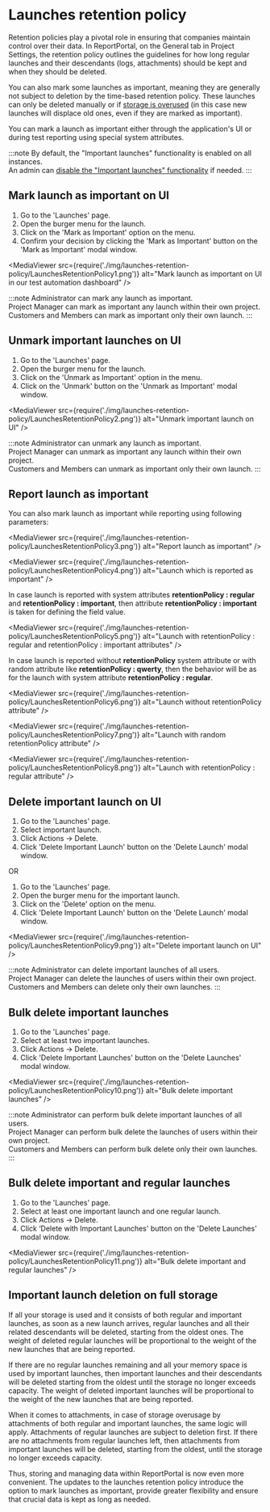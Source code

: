 # Launches retention policy

Retention policies play a pivotal role in ensuring that companies maintain control over their data. In ReportPortal, on the General tab in Project Settings, the retention policy outlines the guidelines for how long regular launches and their descendants (logs, attachments) should be kept and when they should be deleted.

You can also mark some launches as important, meaning they are generally not subject to deletion by the time-based retention policy. These launches can only be deleted manually or if [storage is overused](/configuration/LaunchesRetentionPolicy#important-launch-deletion-on-full-storage) (in this case new launches will displace old ones, even if they are marked as important).

You can mark a launch as important either through the application's UI or during test reporting using special system attributes.

:::note
By default, the "Important launches" functionality is enabled on all instances.<br />
An admin can [disable the "Important launches" functionality](/admin-panel/ServerSettings#features) if needed.
:::

## Mark launch as important on UI

1. Go to the 'Launches' page.
2. Open the burger menu for the launch.
3. Click on the 'Mark as Important' option on the menu.
4. Confirm your decision by clicking the 'Mark as Important' button on the 'Mark as Important' modal window.

<MediaViewer src={require('./img/launches-retention-policy/LaunchesRetentionPolicy1.png')} alt="Mark launch as important on UI in our test automation dashboard" />

:::note
Administrator can mark any launch as important.<br />
Project Manager can mark as important any launch within their own project.<br />
Customers and Members can mark as important only their own launch.
:::

## Unmark important launches on UI

1. Go to the 'Launches' page.
2. Open the burger menu for the launch.
3. Click on the 'Unmark as Important' option in the menu.
4. Click on the 'Unmark' button on the 'Unmark as Important' modal window.

<MediaViewer src={require('./img/launches-retention-policy/LaunchesRetentionPolicy2.png')} alt="Unmark important launch on UI" />

:::note
Administrator can unmark any launch as important.<br />
Project Manager can unmark as important any launch within their own project.<br />
Customers and Members can unmark as important only their own launch.
:::

<MediaViewer src="https://youtu.be/XMSEe3VAOBY" alt="Mark launch as important in our test report dashboard" type="video" />

## Report launch as important

You can also mark launch as important while reporting using following parameters:

<MediaViewer src={require('./img/launches-retention-policy/LaunchesRetentionPolicy3.png')} alt="Report launch as important" />

<MediaViewer src={require('./img/launches-retention-policy/LaunchesRetentionPolicy4.png')} alt="Launch which is reported as important" />

In case launch is reported with system attributes **retentionPolicy : regular** and **retentionPolicy : important**, then attribute **retentionPolicy : important** is taken for defining the field value.

<MediaViewer src={require('./img/launches-retention-policy/LaunchesRetentionPolicy5.png')} alt="Launch with retentionPolicy : regular and retentionPolicy : important attributes" />

In case launch is reported without **retentionPolicy** system attribute or with random attribute like **retentionPolicy : qwerty**, then the behavior will be as for the launch with system attribute **retentionPolicy : regular**.

<MediaViewer src={require('./img/launches-retention-policy/LaunchesRetentionPolicy6.png')} alt="Launch without retentionPolicy attribute" />

<MediaViewer src={require('./img/launches-retention-policy/LaunchesRetentionPolicy7.png')} alt="Launch with random retentionPolicy attribute" />

<MediaViewer src={require('./img/launches-retention-policy/LaunchesRetentionPolicy8.png')} alt="Launch with retentionPolicy : regular attribute" />

<MediaViewer src="https://youtu.be/O1Ojy63M1Pw" alt="Report launch as important in our test reporting tool" type="video" />

## Delete important launch on UI

1. Go to the 'Launches' page.
2. Select important launch.
3. Click Actions -> Delete.
4. Click 'Delete Important Launch' button on the 'Delete Launch' modal window.

OR

1. Go to the 'Launches' page.
2. Open the burger menu for the important launch.
3. Click on the 'Delete' option on the menu.
4. Click 'Delete Important Launch' button on the 'Delete Launch' modal window.

<MediaViewer src={require('./img/launches-retention-policy/LaunchesRetentionPolicy9.png')} alt="Delete important launch on UI" />

:::note
Administrator can delete important launches of all users.<br />
Project Manager can delete the launches of users within their own project.<br />
Customers and Members can delete only their own launches.
:::

## Bulk delete important launches

1. Go to the 'Launches' page.
2. Select at least two important launches.
3. Click Actions -> Delete.
4. Click 'Delete Important Launches' button on the 'Delete Launches' modal window.

<MediaViewer src={require('./img/launches-retention-policy/LaunchesRetentionPolicy10.png')} alt="Bulk delete important launches" />

:::note
Administrator can perform bulk delete important launches of all users.<br />
Project Manager can perform bulk delete the launches of users within their own project.<br />
Customers and Members can perform bulk delete only their own launches.
:::

## Bulk delete important and regular launches

1. Go to the 'Launches' page.
2. Select at least one important launch and one regular launch.
3. Click Actions -> Delete.
4. Click ‘Delete with Important Launches' button on the 'Delete Launches' modal window.

<MediaViewer src={require('./img/launches-retention-policy/LaunchesRetentionPolicy11.png')} alt="Bulk delete important and regular launches" />

<MediaViewer src="https://youtu.be/Ha6G82dPKDg" alt="Delete important launches" type="video" />

## Important launch deletion on full storage

If all your storage is used and it consists of both regular and important launches, as soon as a new launch arrives, regular launches and all their related descendants will be deleted, starting from the oldest ones. The weight of deleted regular launches will be proportional to the weight of the new launches that are being reported.

If there are no regular launches remaining and all your memory space is used by important launches, then important launches and their descendants will be deleted starting from the oldest until the storage no longer exceeds capacity. The weight of deleted important launches will be proportional to the weight of the new launches that are being reported.

When it comes to attachments, in case of storage overusage by attachments of both regular and important launches, the same logic will apply. Attachments of regular launches are subject to deletion first. If there are no attachments from regular launches left, then attachments from important launches will be deleted, starting from the oldest, until the storage no longer exceeds capacity.

Thus, storing and managing data within ReportPortal is now even more convenient. The updates to the launches retention policy introduce the option to mark launches as important, provide greater flexibility and ensure that crucial data is kept as long as needed.
